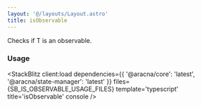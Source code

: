 ```yaml
---
layout: '@/layouts/Layout.astro'
title: isObservable
---
```



Checks if T is an observable.

### Usage

<StackBlitz
  client:load
  dependencies={{ '@aracna/core': 'latest', '@aracna/state-manager': 'latest' }}
  files={SB_IS_OBSERVABLE_USAGE_FILES}
  template='typescript'
  title='isObservable'
  console
/>
